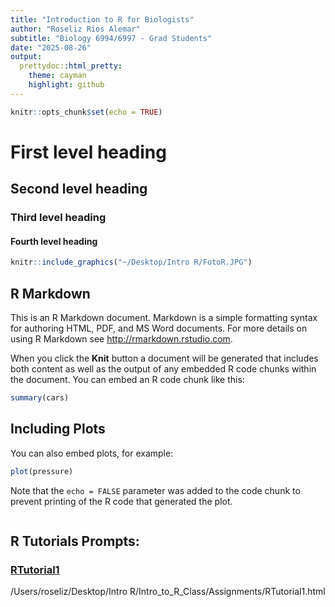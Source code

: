 ```yaml
---
title: "Introduction to R for Biologists"
author: "Roseliz Ríos Alemar"
subtitle: "Biology 6994/6997 - Grad Students"
date: "2025-08-26"
output:
  prettydoc::html_pretty:
    theme: cayman
    highlight: github
---
```

```r
knitr::opts_chunk$set(echo = TRUE)
```
# First level heading
## Second level heading
### Third level heading
#### Fourth level heading

```r
knitr::include_graphics("~/Desktop/Intro R/FotoR.JPG")
```



## R Markdown

This is an R Markdown document. Markdown is a simple formatting syntax for authoring HTML, PDF, and MS Word documents. For more details on using R Markdown see <http://rmarkdown.rstudio.com>.

When you click the **Knit** button a document will be generated that includes both content as well as the output of any embedded R code chunks within the document. You can embed an R code chunk like this:

```r
summary(cars)
```

## Including Plots

You can also embed plots, for example:

```r
plot(pressure)
```

Note that the `echo = FALSE` parameter was added to the code chunk to prevent printing of the R code that generated the plot.

```r

```


## R Tutorials Prompts:
### [RTutorial1](Assignments/RTutorial1.html)

/Users/roseliz/Desktop/Intro R/Intro_to_R_Class/Assignments/RTutorial1.html
